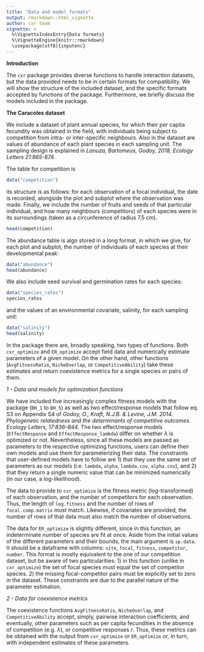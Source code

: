```yaml
---
title: "Data and model formats"
output: rmarkdown::html_vignette
author: cxr team
vignette: >
  %\VignetteIndexEntry{Data formats}
  %\VignetteEngine{knitr::rmarkdown}
  \usepackage[utf8]{inputenc}
---
```


**Introduction**

The `cxr` package provides diverse functions to handle interaction datasets, but the data provided needs to be in certain formats for compatibility. We will show the structure of the included dataset, and the specific formats accepted by functions of the package. Furthermore, we briefly discuss the models included in the package.

**The Caracoles dataset**

We include a dataset of plant annual species, for which their per capita fecundity was obtained in the field, with individuals being subject to competition from intra- or inter-specific neighbours. Also in the dataset are values of abundance of each plant species in each sampling unit. The sampling design is explained in *Lanuza, Bartomeus, Godoy, 2018, Ecology Letters 21:865-874*.

The table for competition is

```r
data("competition")
```

its structure is as follows: for each observation of a focal individual, the date is recorded, alongside the plot and subplot where the observation was made. Finally, we include the number of fruits and seeds of that particular individual, and how many neighbours (competitors) of each species were in its surroundings (taken as a circunference of radius 7.5 cm).

```r
head(competition)
```

The abundance table is algo stored in a long format, in which we give, for each plot and subplot, the number of individuals of each species at their developmental peak:

```r
data("abundance")
head(abundance)
```

We also include seed survival and germination rates for each species:

```r
data("species_rates")
species_rates
```

and the values of an environmental covariate, salinity, for each sampling unit:

```r
data("salinity")
head(salinity)
```

In the package there are, broadly speaking, two types of functions. Both `cxr_optimize` and `ER_optimize` accept field data and numerically estimate parameters of a given model. On the other hand, other functions (`AvgFitnessRatio`, `NicheOverlap`, or `CompetitiveAbility`) take these estimates and return coexistence metrics for a single species or pairs of them.

*1 - Data and models for optimization functions*

We have included five increasingly complex fitness models with the package (`BH_1` to `BH_5`) as well as two effect/response models that follow eq. S3 on Appendix S4 of *Godoy, O., Kraft, N.J.B. & Levine, J.M. 2014. Phylogenetic relatedness and the determinants of competitive outcomes. Ecology Letters, 17:836–844*. The two effect/response models (`EffectResponse` and `EffectResponse_lambda`) differ on whether $\lambda$ is optimized or not. Nevertheless, since all these models are passed as parameters to the respective optimizing functions, users can define their own models and use them for parameterizing their data. The constraints that user-defined models have to follow are 1) that they use the same set of parameters as our models (i.e. `lambda`, `alpha`, `lambda.cov`, `alpha.cov`), and 2) that they return a single numeric value that can be minimized numerically (in our case, a log-likelihood).

The data to provide to `cxr_optimize` is the fitness metric (log-transformed) of each observation, and the number of competitors for each observation. Thus, the length of `log.fitness` and the number of rows of `focal.comp.matrix` must match. Likewise, if covariates are provided, the number of rows of that data must also match the number of observations.

The data for `ER_optimize` is slightly different, since in this function, an indeterminate number of species are fit at once. Aside from the initial values of the different parameters and their bounds, the main argument is `sp.data`. It should be a dataframe with columns: `site`, `focal`, `fitness`, `competitor`, `number`. This format is mostly equivalent to the one of our competition dataset, but be aware of two particularities: 1) in this function (unlike in `cxr_optimize`) the set of focal species must equal the set of competitor species. 2) the missing focal-competitor pairs must be explicitly set to zero in the dataset. These constraints are due to the parallel nature of the parameter estimation.

*2 - Data for coexistence metrics*

The coexistence functions `AvgFitnessRatio`, `NicheOverlap`, and `CompetitiveAbility` accept, simply, pairwise interaction coefficients, and eventually, other parameters such as per capita fecundities in the absence of competition (e.g. $\lambda$), or competitive responses $r$. Thus, these metrics can be obtained with the output from `cxr_optimize` or `ER_optimize` or, in turn, with independent estimates of these parameters.
  
  